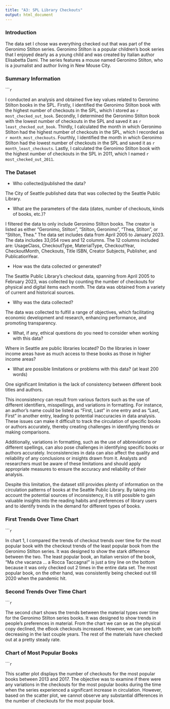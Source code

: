 ```yaml
---
title: "A3: SPL Library Checkouts"
output: html_document
---
```


### Introduction

The data set I chose was everything checked out that was part of the Geronimo Stilton series. Geronimo Stilton is a popular children's book series that I enjoyed dearly as a young child and was created by Italian author Elisabetta Dami. The series features a mouse named Geronimo Stilton, who is a journalist and author living in New Mouse City. 

### Summary Information

``````r
```

I conducted an analysis and obtained five key values related to Geronimo Stilton books in the SPL. Firstly, I identified the Geronimo Stilton book with the highest number of checkouts in the SPL, which I stored as `r most_checked_out_book`. Secondly, I determined the Geronimo Stilton book with the lowest number of checkouts in the SPL and saved it as `r least_checked_out_book`. Thirdly, I calculated the month in which Geronimo Stilton had the highest number of checkouts in the SPL, which I recorded as `r month_most_checkouts`. Fourthly, I identified the month in which Geronimo Stilton had the lowest number of checkouts in the SPL and saved it as `r month_least_checkouts`. Lastly, I calculated the Geronimo Stilton book with the highest number of checkouts in the SPL in 2011, which I named `r most_checked_out_2011`.

### The Dataset

- Who collected/published the data?  

The City of Seattle published data that was collected by the Seattle Public Library.

- What are the parameters of the data (dates, number of checkouts, kinds of books, etc.)?

I filtered the data to only include Geronimo Stilton books. The creator is listed as either "Geronimo, Stilton", "Stilton, Geronimo", "Thea, Stilton", or "Stilton, Thea." The data set includes data from April 2005 to January 2023. The data includes 33,054 rows and 12 columns. The 12 columns included are: UsageClass, CheckoutType, MaterialType, CheckoutYear, CheckoutMonth, Checkouts, Title	ISBN,	Creator	Subjects,	Publisher, and PublicationYear.

- How was the data collected or generated?  

The Seattle Public Library's checkout data, spanning from April 2005 to February 2023, was collected by counting the number of checkouts for physical and digital items each month. The data was obtained from a variety of current and historical sources.


- Why was the data collected?  

The data was collected to fulfill a range of objectives, which facilitating economic development and research, enhancing performance, and promoting transparency.

- What, if any, ethical questions do you need to consider when working with this data?  

Where in Seattle are public libraries located? Do the libraries in lower income areas have as much access to these books as those in higher income areas?

- What are possible limitations or problems with this data?   (at least 200 words)

One significant limitation is the lack of consistency between different book titles and authors.

This inconsistency can result from various factors such as the use of different identifiers, misspellings, and variations in formatting. For instance, an author's name could be listed as "First, Last" in one entry and as "Last, First" in another entry, leading to potential inaccuracies in data analysis. These issues can make it difficult to track the circulation of specific books or authors accurately, thereby creating challenges in identifying trends or making comparisons.

Additionally, variations in formatting, such as the use of abbreviations or different spellings, can also pose challenges in identifying specific books or authors accurately. Inconsistencies in data can also affect the quality and reliability of any conclusions or insights drawn from it. Analysts and researchers must be aware of these limitations and should apply appropriate measures to ensure the accuracy and reliability of their analysis.

Despite this limitation, the dataset still provides plenty of information on the circulation patterns of books at the Seattle Public Library. By taking into account the potential sources of inconsistency, it is still possible to gain valuable insights into the reading habits and preferences of library users and to identify trends in the demand for different types of books.


### First Trends Over Time Chart
``````r
```

In chart 1, I compared the trends of checkout trends over time for the most popular book with the checkout trends of the least popular book from the Geronimo Stilton series. It was designed to show the stark difference between the two. The least popular book, an Italian version of the book, "Ma che vacanza ... a Rocca Taccagna!" is just a tiny line on the bottom because it was only checked out 2 times in the entire data set. The most popular book, on the other hand, was consistently being checked out till 2020 when the pandemic hit. 

### Second Trends Over Time Chart
``````r
```

The second chart shows the trends between the material types over time for the Geronimo Stilton series books. It was designed to show trends in people's preferences in material. From the chart we can se as the physical copy declined, the eBook checkouts increased. However, we can see both decreasing in the last couple years. The rest of the materials have checked out at a pretty steady rate. 

### Chart of Most Popular Books

``````r
```

This scatter plot displays the number of checkouts for the most popular books between 2013 and 2017. The objective was to examine if there were any variations in the checkouts for the most popular books during the time when the series experienced a significant increase in circulation. However, based on the scatter plot, we cannot observe any substantial differences in the number of checkouts for the most popular book.
